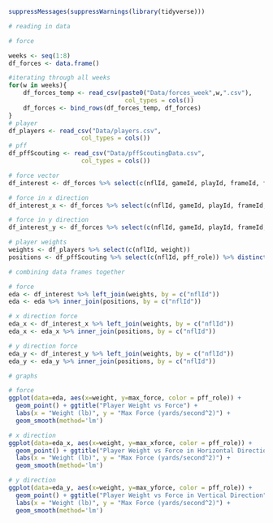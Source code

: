 
```r
suppressMessages(suppressWarnings(library(tidyverse)))
```

```r
# reading in data

# force

weeks <- seq(1:8)
df_forces <- data.frame()

#iterating through all weeks
for(w in weeks){
    df_forces_temp <- read_csv(paste0("Data/forces_week",w,".csv"),
                                col_types = cols())
    df_forces <- bind_rows(df_forces_temp, df_forces)                            
}
# player
df_players <- read_csv("Data/players.csv",
                    col_types = cols())
# pff
df_pffScouting <- read_csv("Data/pffScoutingData.csv",
                    col_types = cols())

```

```r
# force vector
df_interest <- df_forces %>% select(c(nflId, gameId, playId, frameId, force, weight)) %>% group_by(nflId) %>% summarise(max_force = max(force))

# force in x direction
df_interest_x <- df_forces %>% select(c(nflId, gameId, playId, frameId, x_force, weight)) %>% group_by(nflId) %>% summarise(max_xforce = max(x_force))

# force in y direction
df_interest_y <- df_forces %>% select(c(nflId, gameId, playId, frameId, y_force, weight)) %>% group_by(nflId) %>% summarise(max_yforce = max(y_force))

# player weights
weights <- df_players %>% select(c(nflId, weight))
positions <- df_pffScouting %>% select(c(nflId, pff_role)) %>% distinct(nflId, .keep_all = TRUE) %>% filter(pff_role %in% c("Pass Block", "Pass Rush"))
```

```r
# combining data frames together

# force
eda <- df_interest %>% left_join(weights, by = c("nflId"))
eda <- eda %>% inner_join(positions, by = c("nflId"))

# x direction force
eda_x <- df_interest_x %>% left_join(weights, by = c("nflId"))
eda_x <- eda_x %>% inner_join(positions, by = c("nflId"))

# y direction force
eda_y <- df_interest_y %>% left_join(weights, by = c("nflId"))
eda_y <- eda_y %>% inner_join(positions, by = c("nflId"))
```

```r
# graphs

# force
ggplot(data=eda, aes(x=weight, y=max_force, color = pff_role)) +
  geom_point() + ggtitle("Player Weight vs Force") + 
  labs(x = "Weight (lb)", y = "Max Force (yards/second^2)") + 
  geom_smooth(method='lm')

# x direction 
ggplot(data=eda_x, aes(x=weight, y=max_xforce, color = pff_role)) +
  geom_point() + ggtitle("Player Weight vs Force in Horizontal Direction") + 
  labs(x = "Weight (lb)", y = "Max Force (yards/second^2)") + 
  geom_smooth(method='lm')

# y direction
ggplot(data=eda_y, aes(x=weight, y=max_yforce, color = pff_role)) +
  geom_point() + ggtitle("Player Weight vs Force in Vertical Direction") + 
  labs(x = "Weight (lb)", y = "Max Force (yards/second^2)") + 
  geom_smooth(method='lm')
```

